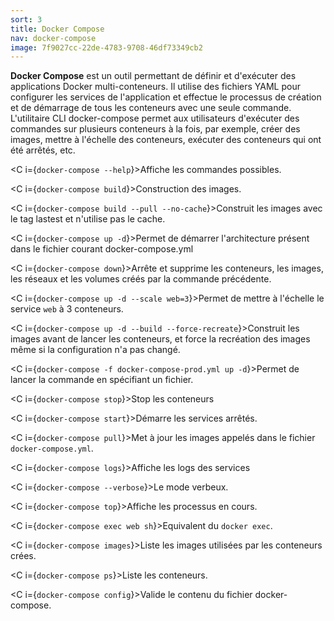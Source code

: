```yaml
---
sort: 3
title: Docker Compose
nav: docker-compose
image: 7f9027cc-22de-4783-9708-46df73349cb2
---
```


**Docker Compose** est un outil permettant de définir et d'exécuter des applications Docker multi-conteneurs. Il utilise des fichiers YAML pour configurer les services de l'application et effectue le processus de création et de démarrage de tous les conteneurs avec une seule commande. L'utilitaire CLI docker-compose permet aux utilisateurs d'exécuter des commandes sur plusieurs conteneurs à la fois, par exemple, créer des images, mettre à l'échelle des conteneurs, exécuter des conteneurs qui ont été arrêtés, etc. 

<C i={`docker-compose --help`}>Affiche les commandes possibles.</C>

<C i={`docker-compose build`}>Construction des images.</C>

<C i={`docker-compose build --pull --no-cache`}>Construit les images avec le tag lastest et n'utilise pas le cache.</C>

<C i={`docker-compose up -d`}>Permet de démarrer l'architecture présent dans le fichier courant docker-compose.yml</C>

<C i={`docker-compose down`}>Arrête et supprime les conteneurs, les images, les réseaux et les volumes créés par la commande précédente.</C>

<C i={`docker-compose up -d --scale web=3`}>Permet de mettre à l'échelle le service `web` à 3 conteneurs.</C>

<C i={`docker-compose up -d --build --force-recreate`}>Construit les images avant de lancer les conteneurs, et force la recréation des images même si la configuration n'a pas changé.</C>

<C i={`docker-compose -f docker-compose-prod.yml up -d`}>Permet de lancer la commande en spécifiant un fichier.</C>

<C i={`docker-compose stop`}>Stop les conteneurs</C>

<C i={`docker-compose start`}>Démarre les services arrêtés.</C>

<C i={`docker-compose pull`}>Met à jour les images appelés dans le fichier `docker-compose.yml`.</C>

<C i={`docker-compose logs`}>Affiche les logs des services</C>

<C i={`docker-compose --verbose`}>Le mode verbeux.</C>

<C i={`docker-compose top`}>Affiche les processus en cours.</C>

<C i={`docker-compose exec web sh`}>Equivalent du `docker exec`.</C>

<C i={`docker-compose images`}>Liste les images utilisées par les conteneurs crées.</C>

<C i={`docker-compose ps`}>Liste les conteneurs.</C>

<C i={`docker-compose config`}>Valide le contenu du fichier docker-compose.</C>
